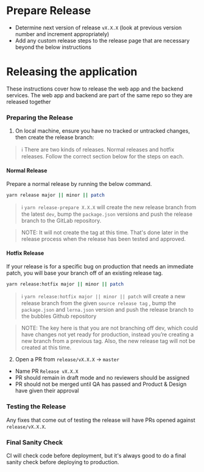 # Prepare Release

- Determine next version of release `vX.X.X` (look at previous version number and increment appropriately)
- Add any custom release steps to the release page that are necessary beyond the below instructions

# Releasing the application

These instructions cover how to release the web app and the backend services. The web app and backend are part of the same repo so they are released together

### Preparing the Release

1. On local machine, ensure you have no tracked or untracked changes, then create the release branch:

> ℹ️ There are two kinds of releases. Normal releases and hotfix releases. Follow the correct section below for the steps on each.

#### **Normal Release**

Prepare a normal release by running the below command.

 ```bash
 yarn release major || minor || patch
```

> ℹ️ `yarn release-prepare X.X.X` will create the new release branch from the latest `dev`, bump the `package.json` versions and push the release branch to the GitLab repository.

> NOTE: It will not create the tag at this time. That's done later in the release process when the release has been tested and approved.

#### **Hotfix Release**

If your release is for a specific bug on production that needs an immediate patch, you will base your branch off of an existing release tag.

 ```bash
 yarn release:hotfix major || minor || patch
```

>	ℹ️ `yarn release:hotfix major || minor || patch` will create a new release branch from the given `source release tag` , bump the `package.json` and `lerna.json` version and push the release branch to the bubbles Github repository

>	NOTE: The key here is that you are not branching off dev, which could have changes not yet ready for production, instead you’re creating a new branch from a previous tag. Also, the new release tag will not be created at this time.

2. Open a PR from `release/vX.X.X` → `master`
 - Name PR `Release vX.X.X`
 - PR should remain in draft mode and no reviewers should be assigned
 - PR should not be merged until QA has passed and Product & Design have given their approval

### Testing the Release

Any fixes that come out of testing the release will have PRs opened against `release/vX.X.X`.

### Final Sanity Check

CI will check code before deployment, but it's always good to do a final sanity check before deploying to production.